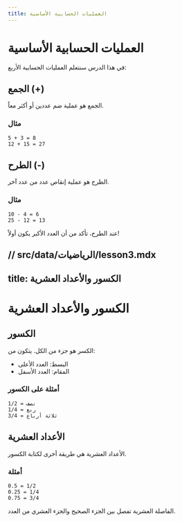 ```yaml
---
title: العمليات الحسابية الأساسية
---
```


# العمليات الحسابية الأساسية

في هذا الدرس سنتعلم العمليات الحسابية الأربع:

## الجمع (+)

الجمع هو عملية ضم عددين أو أكثر معاً.

### مثال

```text
5 + 3 = 8
12 + 15 = 27
```

## الطرح (-)

الطرح هو عملية إنقاص عدد من عدد آخر.

### مثال

```text
10 - 4 = 6
25 - 12 = 13
```

<Alert title="نصيحة">
عند الطرح، تأكد من أن العدد الأكبر يكون أولاً!
</Alert>

// src/data/الرياضيات/lesson3.mdx
---
title: الكسور والأعداد العشرية
---

# الكسور والأعداد العشرية

## الكسور

الكسر هو جزء من الكل. يتكون من:

* البسط: العدد الأعلى
* المقام: العدد الأسفل

### أمثلة على الكسور

```text
1/2 = نصف
1/4 = ربع
3/4 = ثلاثة أرباع
```

## الأعداد العشرية

الأعداد العشرية هي طريقة أخرى لكتابة الكسور.

### أمثلة

```text
0.5 = 1/2
0.25 = 1/4
0.75 = 3/4
```

<Alert title="ملاحظة">
الفاصلة العشرية تفصل بين الجزء الصحيح والجزء العشري من العدد.
</Alert>